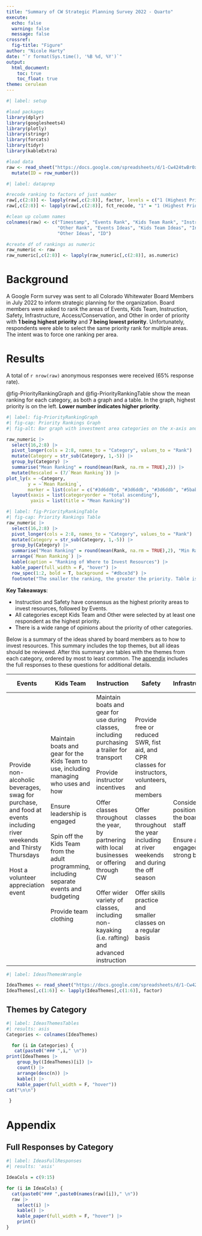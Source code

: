 ```yaml
---
title: "Summary of CW Strategic Planning Survey 2022 - Quarto"
execute: 
  echo: false
  warning: false
  message: false
crossref: 
  fig-title: "Figure"
author: "Nicole Harty"
date: "`r format(Sys.time(), '%B %d, %Y')`"
output: 
  html_document:
    toc: true
    toc_float: true
theme: cerulean
---
```


```r
#| label: setup

#load packages
library(dplyr)
library(googlesheets4)
library(plotly)
library(stringr)
library(forcats)
library(tidyr)
library(kableExtra)

#load data
raw <- read_sheet("https://docs.google.com/spreadsheets/d/1-Cw424twBr0x6iOep4WLx63IHO9YosLsVDtXKtyP9xs/edit?resourcekey#gid=23067850", col_types = "c", sheet = 1) |>
  mutate(ID = row_number())
```

```r
#| label: dataprep

#recode ranking to factors of just number
raw[,c(2:8)] <- lapply(raw[,c(2:8)], factor, levels = c("1 (Highest Priority)", "2", "3", "4", "5", "6", "7 (Lowest Priority)"))
raw[,c(2:8)] <- lapply(raw[,c(2:8)], fct_recode, "1" = "1 (Highest Priority)", "7" = "7 (Lowest Priority)")

#clean up column names
colnames(raw) <- c("Timestamp", "Events Rank", "Kids Team Rank", "Instruction Rank", "Safety Rank", "Infrastructure Rank", "Access and Conservation Rank", 
                   "Other Rank", "Events Ideas", "Kids Team Ideas", "Instruction Ideas", "Safety Ideas", "Infrastructure Ideas", "Access and Conservation Ideas",
                   "Other Ideas", "ID")

#create df of rankings as numeric
raw_numeric <- raw
raw_numeric[,c(2:8)] <- lapply(raw_numeric[,c(2:8)], as.numeric)
```

# Background

A Google Form survey was sent to all Colorado Whitewater Board Members in July 2022 to inform strategic planning for the organization. Board members were asked to rank the areas of Events, Kids Team, Instruction, Safety, Infrastructure, Access/Conservation, and Other in order of priority with **1 being highest priority** and **7 being lowest priority**. Unfortunately, respondents were able to select the same priority rank for multiple areas. The intent was to force one ranking per area.

# Results

A total of `r nrow(raw)` anonymous responses were received (65% response rate).

@fig-PriorityRankingGraph and @fig-PriorityRankingTable show the mean ranking for each category, as both a graph and a table. In the graph, highest priority is on the left. **Lower number indicates higher priority**.

```r
#| label: fig-PriorityRankingGraph
#| fig-cap: Priority Rankings Graph
#| fig-alt: Bar graph with investment area categories on the x-axis and mean ranking on the y-axis, ordered from highest priority (lowest numerical ranking) to lowest priority (highest numerical ranking) from left to right. The furthest left two categories, the highest priority, are in green bars and the remaining bars are blue.

raw_numeric |>
  select(16,2:8) |>
  pivot_longer(cols = 2:8, names_to = "Category", values_to = "Rank") |>
  mutate(Category = str_sub(Category, 1,-5)) |>
  group_by(Category) |>
  summarise("Mean Ranking" = round(mean(Rank, na.rm = TRUE),2)) |>
  mutate(Rescaled = (7/`Mean Ranking`)) |>
plot_ly(x = ~Category,
        y = ~`Mean Ranking`,
        marker = list(color = c("#3d6ddb", "#3d6ddb", "#3d6ddb", "#5bab49", "#3d6ddb", "#3d6ddb", "#5bab49"))) %>%
  layout(xaxis = list(categoryorder = "total ascending"),
         yaxis = list(title = "Mean Ranking"))
```

```r
#| label: fig-PriorityRankingTable
#| fig-cap: Priority Rankings Table
raw_numeric |>
  select(16,2:8) |>
  pivot_longer(cols = 2:8, names_to = "Category", values_to = "Rank") |>
  mutate(Category = str_sub(Category, 1,-5)) |>
  group_by(Category) |>
  summarise("Mean Ranking" = round(mean(Rank, na.rm = TRUE),2), "Min Ranking" = min(Rank, na.rm = TRUE), "Max Ranking" = max(Rank, na.rm = TRUE)) |>
  arrange(`Mean Ranking`) |>
  kable(caption = "Ranking of Where to Invest Resources") |>
  kable_paper(full_width = F, "hover") |>
  row_spec(1:2, bold = T, background = "#dbce3d") |>
  footnote("The smaller the ranking, the greater the priority. Table is ordered from highest priority to lowest priority.")

```

**Key Takeaways**:

-   Instruction and Safety have consensus as the highest priority areas to invest resources, followed by Events.\
-   All categories except Kids Team and Other were selected by at least one respondent as the highest priority.\
-   There is a wide range of opinions about the priority of other categories.

Below is a summary of the ideas shared by board members as to how to invest resources. This summary includes the top themes, but all ideas should be reviewed. After this summary are tables with the themes from each category, ordered by most to least common. The [appendix](#appendix) includes the full responses to these questions for additional details.

| Events                                                                                                                                                           | Kids Team                                                                                                                                                                                                                                                | Instruction                                                                                                                                                                                                                                                                                                                                  | Safety                                                                                                                                                                                                                                                             | Infrastructure                                                                       | Access and Conservation                                                                                                                                                                                 |
|------------|------------|------------|------------|------------|------------|
| Provide non-alcoholic beverages, swag for purchase, and food at events including river weekends and Thirsty Thursdays<br><br>Host a volunteer appreciation event | Maintain boats and gear for the Kids Team to use, including managing who uses and how<br><br>Ensure leadership is engaged<br><br>Spin off the Kids Team from the adult programming, including separate events and budgeting<br><br>Provide team clothing | Maintain boats and gear for use during classes, including purchasing a trailer for transport<br><br>Provide instructor incentives<br><br>Offer classes throughout the year, by partnering with local businesses or offering through CW<br><br>Offer wider variety of classes, including non-kayaking (i.e. rafting) and advanced instruction | Provide free or reduced SWR, fist aid, and CPR classes for instructors, volunteers, and members<br><br>Offer classes throughout the year including at river weekends and during the off season<br><br>Offer skills practice and smaller classes on a regular basis | Consider paid positions on the board or staff<br><br>Ensure an engaged, strong board | Host member volunteer days such as river clean-up days or adopt-a-highway near rivers<br><br>Invest in access and play wave improvements for the Blue River, Golden Bleacher Hole and/or BV Pocket Wave |

```r
#| label: IdeasThemesWrangle

IdeaThemes <- read_sheet("https://docs.google.com/spreadsheets/d/1-Cw424twBr0x6iOep4WLx63IHO9YosLsVDtXKtyP9xs/edit?resourcekey#gid=23067850", col_types = "c", sheet = 2) 
IdeaThemes[,c(1:6)] <- lapply(IdeaThemes[,c(1:6)], factor)

```

## Themes by Category
::: panel-tabset
```r
#| label: IdeasThemesTables
#| results: asis
Categories <- colnames(IdeaThemes)

  for (i in Categories) {
   cat(paste0("### ",i," \n"))
print(IdeaThemes |>
    group_by((IdeaThemes)[i]) |>
    count() |>
    arrange(desc(n)) |>
    kable() |>
    kable_paper(full_width = F, "hover"))    
cat("\n\n")

 }
```
:::

# Appendix {#appendix}

## Full Responses by Category
::: {.panel-tabset}
```r
#| label: IdeasFullResponses
#| results: 'asis'

IdeaCols = c(9:15)

for (i in IdeaCols) {
  cat(paste0("### ",paste0(names(raw)[i])," \n"))
  raw |>
    select(i) |>
    kable() |>
    kable_paper(full_width = F, "hover") |>
    print()
}

```
:::